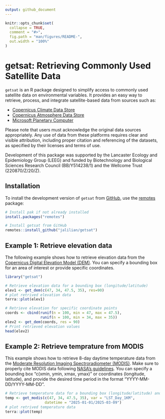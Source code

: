 ```yaml
---
output: github_document
---
```


```r
knitr::opts_chunk$set(
  collapse = TRUE,
  comment = "#>",
  fig.path = "man/figures/README-",
  out.width = "100%"
)
```

# getsat: Retrieving Commonly Used Satellite Data

<!-- badges: start -->
<!-- badges: end -->

`getsat` is an R package designed to simplify access to commonly used satellite data on environmental variables. It provides an easy way to retrieve, process, and integrate satellite-based data from sources such as:

- [Copernicus Climate Data Store](https://cds.climate.copernicus.eu)
- [Copernicus Atmosphere Data Store](https://ads.atmosphere.copernicus.eu)
- [Microsoft Planetary Computer](https://planetarycomputer.microsoft.com)

Please note that users must acknowledge the original data sources appropriately. Any use of data from these platforms requires clear and visible attribution, including proper citation and referencing of the datasets, as specified by their licenses and terms of use.

Development of this package was supported by the Lancaster Ecology and Epidemiology Group (LEEG) and funded by Biotechnology and Biological Sciences Research Council (BB/Y514238/1) and the Wellcome Trust (220870/Z/20/Z).


## Installation

To install the development version of `getsat` from [GitHub](https://github.com/), use the [remotes](https://CRAN.R-project.org/package=remotes) package:
```r
# Install pak if not already installed
install.packages("remotes")

# Install getsat from GitHub
remotes::install_github("jalilian/getsat")
```

## Example 1: Retrieve elevation data

The following example shows  how to retrieve elevation data from the [Copernicus Digital Elevation Model (DEM)](https://doi.org/10.5069/G9028PQB). You can specify a bounding box for an area of interest or provide specific coordinates.
```r
library("getsat")

# Retrieve elevation data for a bounding box (longitude/latitude)
elev1 <- get_dem(c(47, 34, 47.5, 35), res=90)
# plot retrived elevation data
terra::plot(elev1)

# Retrieve elevation for specific coordinate points
coords <- cbind(runif(n = 100, min = 47, max = 47.5), 
                runif(n = 100, min = 34, max = 35))
elev2 <- get_dem(coords, res = 90)
# Print retrieved elevation values
head(elev2)
```


## Example 2: Retrieve temprature from MODIS

This example shows how to retrieve 8-day daytime temperature data from the [Moderate Resolution Imaging Spectroradiometer (MODIS)](https://planetarycomputer.microsoft.com/dataset/group/modis). Make sure to properly cite MODIS data following [NASA's guidelines](https://modaps.modaps.eosdis.nasa.gov/services/faq/LAADS_Data-Use_Citation_Policies.pdf). You can specify a bounding box "c(xmin, ymin, xmax, ymax)" or  coordinates (longitude, latitude), and provide the desired time period in the format "YYYY-MM-DD/YYYY-MM-DD".
```r
# Retrieve temperature data for a bounding box (longitude/latitude) and specific time period
temp <- get_modis(c(47, 34, 47.5, 35), var = "LST_Day_1KM",
                  datetime = "2025-01-01/2025-03-09")
# plot retrived temperature data
terra::plot(temp)
```


